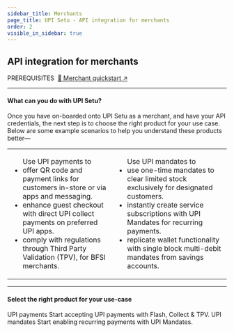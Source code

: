 ```yaml
---
sidebar_title: Merchants
page_title: UPI Setu - API integration for merchants
order: 2
visible_in_sidebar: true
---
```


## API integration for merchants

<Text size="small" weight="600">
  PREREQUISITES&nbsp;
</Text>
<a href="/payments/umap/quickstart/merchants" target="_self">
  🌟 Merchant quickstart ↗
</a>

<hr class="primary" />

#### What can you do with UPI Setu?

Once you have on-boarded onto UPI Setu as a merchant, and have your API credentials, the next step is to choose the right product for your use case. Below are some example scenarios to help you understand these products better—

<table>
  <tr>
    <td>
      <ul>
        <Text as="h6">Use UPI payments to</Text>
        <Text>
          <li>
            offer QR code and payment links for customers in-store or via apps
            and messaging.
          </li>
        </Text>
        <Text>
          <li>
            enhance guest checkout with direct UPI collect payments on preferred
            UPI apps.
          </li>
        </Text>
        <Text>
          <li>
            comply with regulations through Third Party Validation (TPV), for
            BFSI merchants.
          </li>
        </Text>
      </ul>
    </td>
    <td>
      <ul>
        <Text as="h6">Use UPI mandates to</Text>
        <Text>
          <li>
            use one-time mandates to clear limited stock exclusively for
            designated customers.
          </li>
        </Text>
        <Text>
          <li>
            instantly create service subscriptions with UPI Mandates for
            recurring payments.
          </li>
        </Text>
        <Text>
          <li>
            replicate wallet functionality with single block multi-debit
            mandates from savings accounts.
          </li>
        </Text>
      </ul>
    </td>
  </tr>
</table>

<hr class="primary" />

#### Select the right product for your use-case

<Row>
  <Portion desktopSpan="half" marginBottom="nano">
    <Card padding="small" shape="rounded">
      <Link href="/payments/umap/payments">
        <Element as="div">
          <Text size="large" weight="600" textColor="blue-90">
            UPI payments
          </Text>
          <Text weight="400">
            Start accepting UPI payments with Flash, Collect & TPV.
          </Text>
        </Element>
      </Link>
    </Card>
  </Portion>
  <Portion desktopSpan="half">
    <Card padding="small" shape="rounded">
      <Link href="/payments/umap/mandates">
        <Element as="div">
          <Text size="large" weight="600" textColor="blue-90">
            UPI mandates
          </Text>
          <Text weight="400">
            Start enabling recurring payments with UPI Mandates.
          </Text>
        </Element>
      </Link>
    </Card>
  </Portion>
</Row>

<WasPageHelpful />
